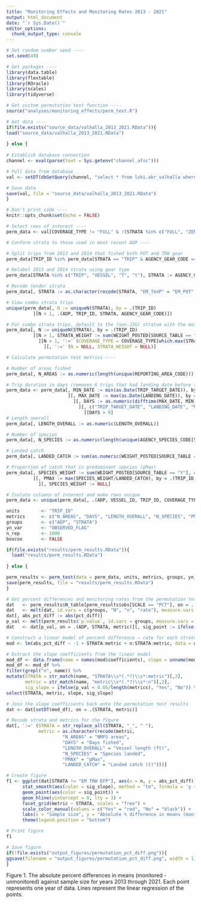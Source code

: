 ```yaml
---
title: "Monitoring Effects and Monitoring Rates 2013 - 2021"
output: html_document
date: "`r Sys.Date()`"
editor_options: 
  chunk_output_type: console
---
```


```r
# Set random number seed ----
set.seed(49)

# Get packages ----
library(data.table)
library(flextable)
library(ROracle)
library(scales)
library(tidyverse)

# Get custom permutation test function ----
source("analyses/monitoring_effects/perm_test.R")

# Get data ----
if(file.exists("source_data/valhalla_2013_2021.RData")){
load("source_data/valhalla_2013_2021.RData")
  
} else {
  
# Establish database connection
channel <- eval(parse(text = Sys.getenv("channel_afsc")))

# Pull data from database
val <- setDT(dbGetQuery(channel, "select * from loki.akr_valhalla where adp < 2022"))

# Save data
save(val, file = "source_data/valhalla_2013_2021.RData")
}

# Don't print code ----
knitr::opts_chunk$set(echo = FALSE)
```

```r
# Select rows of interest ----
perm_data <- val[COVERAGE_TYPE != "FULL" & !(STRATA %in% c("FULL", "ZERO", "ZERO_EM_RESEARCH", "EM", "EM Voluntary"))]

# Conform strata to those used in most recent ADP ----

# Split trips from 2013 and 2014 that fished both POT and TRW gear
perm_data[TRIP_ID %in% perm_data[STRATA == "TRIP" & AGENCY_GEAR_CODE == "POT", TRIP_ID] & TRIP_ID %in% perm_data[STRATA == "TRIP" & AGENCY_GEAR_CODE == "TRW", TRIP_ID], TRIP_ID := ifelse(AGENCY_GEAR_CODE == "POT", paste0(TRIP_ID, ".1"), paste0(TRIP_ID, ".2"))]

# Relabel 2013 and 2014 strata using gear type
perm_data[STRATA %in% c("TRIP", "VESSEL", "T", "t"), STRATA := AGENCY_GEAR_CODE]

# Recode tender strata
perm_data[, STRATA := as.character(recode(STRATA, "EM_TenP" = "EM_POT", "TenH" = "HAL", "TenP" = "POT", "TenTR" = "TRW"))]

# View combo strata trips
unique(perm_data[, N := uniqueN(STRATA), by = .(TRIP_ID)
          ][N > 1, .(ADP, TRIP_ID, STRATA, AGENCY_GEAR_CODE)])

# For combo strata trips, default to the (non-JIG) stratum with the most landed weight
perm_data[, N := uniqueN(STRATA), by = .(TRIP_ID)
          ][N > 1, STRATA_WEIGHT := sum(WEIGHT_POSTED[SOURCE_TABLE == "Y" & STRATA != "JIG"]), by = .(TRIP_ID, STRATA)
            ][N > 1, ':=' (COVERAGE_TYPE = COVERAGE_TYPE[which.max(STRATA_WEIGHT)], STRATA = STRATA[which.max(STRATA_WEIGHT)]), by = .(TRIP_ID)
              ][, ':=' (N = NULL, STRATA_WEIGHT = NULL)]

# Calculate permutation test metrics ----

# Number of areas fished
perm_data[, N_AREAS := as.numeric(length(unique(REPORTING_AREA_CODE))), by=.(TRIP_ID, STRATA)]

# Trip duration in days (removes 6 trips that had landing date before trip start)
perm_data <- perm_data[, MIN_DATE := min(as.Date(TRIP_TARGET_DATE)), by = .(TRIP_ID, STRATA)
                       ][, MAX_DATE := max(as.Date(LANDING_DATE)), by = .(TRIP_ID, STRATA)
                         ][, DAYS := as.numeric(difftime(MAX_DATE, MIN_DATE, units = "days") + 1), by = .(TRIP_ID, STRATA)
                           ][, c("TRIP_TARGET_DATE", "LANDING_DATE", "MIN_DATE", "MAX_DATE") := NULL
                             ][DAYS > 0]
# Length overall  
perm_data[, LENGTH_OVERALL := as.numeric(LENGTH_OVERALL)]

# Number of species
perm_data[, N_SPECIES := as.numeric(length(unique(AGENCY_SPECIES_CODE[SOURCE_TABLE == "Y"]))), by = .(TRIP_ID, STRATA)]

# Landed catch
perm_data[, LANDED_CATCH := sum(as.numeric(WEIGHT_POSTED[SOURCE_TABLE == "Y"])), by = .(TRIP_ID, STRATA)]

# Proportion of catch that is predominant species (pMax)
perm_data[, SPECIES_WEIGHT := sum(WEIGHT_POSTED[SOURCE_TABLE == "Y"], na.rm = TRUE), by = .(TRIP_ID, STRATA, AGENCY_SPECIES_CODE)
          ][, PMAX := max(SPECIES_WEIGHT/LANDED_CATCH), by = .(TRIP_ID, STRATA)
            ][, SPECIES_WEIGHT := NULL]

# Isolate columns of interest and make rows unique
perm_data <- unique(perm_data[, .(ADP, VESSEL_ID, TRIP_ID, COVERAGE_TYPE, STRATA, TENDER, OBSERVED_FLAG, N_AREAS, DAYS, LENGTH_OVERALL, N_SPECIES, PMAX, LANDED_CATCH)])
```

```r
units        <- "TRIP_ID"
metrics      <- c("N_AREAS", "DAYS", "LENGTH_OVERALL", "N_SPECIES", "PMAX", "LANDED_CATCH")
groups       <- c("ADP", "STRATA")
yn_var       <- "OBSERVED_FLAG"
n_rep        <- 1000
boxcox       <- FALSE

if(file.exists("results/perm_results.RData")){
  load("results/perm_results.RData")
  
} else {

perm_results <- perm_test(data = perm_data, units, metrics, groups, yn_var, n_rep, boxcox)
save(perm_results, file = "results/perm_results.RData")
}
```

```r
# Get percent differences and monitoring rates from the permutation test results
dat   <- perm_results$N_table[perm_results$obs[SCALE == "PCT"], on = .(ADP, STRATA)]
dat   <- melt(dat, id.vars = c(groups, "N", "n", "rate"), measure.vars = metrics, variable.name = "metric", value.name = "pct_diff")
dat[, abs_pct_diff := abs(pct_diff)]
p_val <- melt(perm_results$`p-value`, id.vars = groups, measure.vars = metrics, variable.name = "metric", value.name = "p_val")
dat   <- dat[p_val, on = .(ADP, STRATA, metric)][, sig_point := ifelse(p_val < 0.05/length(metrics), "Yes", "No")]

# Construct a linear model of percent difference ~ rate for each stratum and metric combination
mod <- lm(abs_pct_diff ~ -1 + STRATA:metric + n:STRATA:metric, data = dat)

# Extract the slope coefficients from the linear model
mod_df <- data.frame(name = names(mod$coefficients), slope = unname(mod$coefficients), p_val = unname(summary(mod)[["coefficients"]][, "Pr(>|t|)"]))
mod_df <- mod_df %>%
filter(grepl("n", name)) %>%
mutate(STRATA = str_match(name, "STRATA\\s*(.*?)\\s*:metric")[,2],
       metric = str_match(name, "metric\\s*(.*?)\\s*:n")[,2],
       sig_slope = ifelse(p_val < 0.05/length(metrics), "Yes", "No")) %>%
select(STRATA, metric, slope, sig_slope)

# Join the slope coefficients back onto the permutation test results
dat <- dat[setDT(mod_df), on = .(STRATA, metric)]

# Recode strata and metrics for the figure
dat[, ':=' (STRATA = str_replace_all(STRATA, "_", " "), 
            metric = as.character(recode(metric, 
                     "N_AREAS" = "NMFS areas", 
                     "DAYS" = "Days fished", 
                     "LENGTH_OVERALL" = "Vessel length (ft)", 
                     "N_SPECIES" = "Species landed", 
                     "PMAX" = "pMax", 
                     "LANDED_CATCH" = "Landed catch (t)")))]

# Create figure
f1 <- ggplot(dat[STRATA != "EM TRW EFP"], aes(x = n, y = abs_pct_diff)) +
      stat_smooth(aes(color = sig_slope), method = "lm", formula = 'y ~ x', se = FALSE) +
      geom_point(aes(color = sig_point)) +
      geom_hline(yintercept = 0, lty = 3) +
      facet_grid(metric ~ STRATA, scales = "free") +
      scale_color_manual(values = c("Yes" = "red", "No" = "black")) +
      labs(x = "Sample size", y = "Absolute % difference in means (monitored - unmonitored)", color = expression(paste(italic("p"), "-value < 0.05/6?", sep = ""))) +
      theme(legend.position = "bottom")

# Print figure
f1

# Save figure
if(!file.exists("output_figures/permutation_pct_diff.png")){
ggsave(filename = "output_figures/permutation_pct_diff.png", width = 11, height = 8.5, units = 'in')
}
```
  
Figure 1. The absolute percent differences in means (monitored - unmonitored) against sample size for years 2013 through 2021. Each point represents one year of data. Lines represent the linear regression of the points.